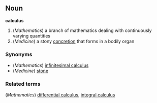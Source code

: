 ==Noun==
'''calculus'''

#(''Mathematics'') a branch of mathematics dealing with continuously varying quantities
#(''Medicine'') a stony [[concretion]] that forms in a bodily organ

===Synonyms===
*(''Mathematics'') [[infinitesimal calculus]]
*(''Medicine'') [[stone]]

===Related terms===
(''Mathematics'') [[differential calculus]], [[integral calculus]]